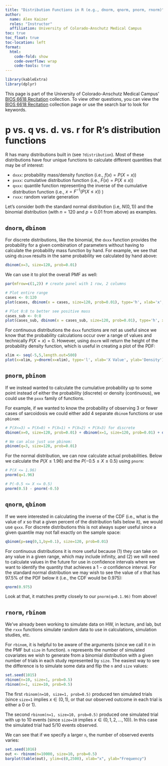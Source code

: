 ```yaml
---
title: "Distribution Functions in R (e.g., dnorm, qnorm, pnorm, rnorm)"
author: 
  name: Alex Kaizer
  roles: "Instructor"
  affiliation: University of Colorado-Anschutz Medical Campus
toc: true
toc_float: true
toc-location: left
format:
  html:
    code-fold: show
    code-overflow: wrap 
    code-tools: true
---
```


```r
library(kableExtra)
library(dplyr)
```

This page is part of the University of Colorado-Anschutz Medical Campus' [BIOS 6618 Recitation](/recitation/index.qmd) collection. To view other questions, you can view the [BIOS 6618 Recitation](/recitation/index.qmd) collection page or use the search bar to look for keywords.

# p vs. q vs. d. vs. r for R's distribution functions

R has many distributions built in (see `?distribution`). Most of these distributions have four unique functions to calculate different quantities that may be of interest:

* `dxxx`: probability mass/density function (i.e., $f(x) = P(X=x)$) 
* `pxxx`: cumulative distribution function (i.e., $F(x) = P(X \leq x)$)
* `qxxx`: quantile function representing the inverse of the cumulative distribution function (i.e., $x = F^{-1}(P(X \leq x))$ )
* `rxxx`: random variate generation 

Let's consider both the standard normal distribution (i.e, $N(0,1)$) and the binomial distribution (with $n=120$ and $p=0.01$ from above) as examples.

## `dnorm`, `dbinom`

For discrete distributions, like the binomial, the `dxxx` function provides the probability for a given combination of parameters without having to calculate the probability mass function by hand. For example, we see that using `dbinom` results in the same probability we calculated by hand above:

```r
dbinom(x=3, size=120, prob=0.01)
```
We can use it to plot the overall PMF as well:

```r
par(mfrow=c(1,2)) # create panel with 1 row, 2 columns

# Plot entire range
cases <- 0:120
plot(cases, dbinom(x = cases, size=120, prob=0.01), type='h', xlab='x', ylab='Probability', main='Entire Sample Space')

# Plot 0:8 to better see positive mass
cases_sub <- 0:8
plot(cases_sub, dbinom(x = cases_sub, size=120, prob=0.01), type='h', xlab='x', ylab='Probability', main='Zooming In On 0:8')
```

For continuous distributions the `dxxx` functions are not as useful since we know that the probability calculations occur over a range of values and technically $P(X=x)=0$. However, using `dnorm` will return the height of the probability density function, which is useful in creating a plot of the PDF:

```r
xlim <- seq(-5,5,length.out=500)
plot(x=xlim, y=dnorm(x=xlim), type='l', xlab='X Value', ylab='Density')
```


## `pnorm`, `pbinom`

If we instead wanted to calculate the cumulative probability up to some point instead of either the probability (discrete) or density (continuous), we could use the `pxxx` family of functions.

For example, if we wanted to know the probability of observing 3 or fewer cases of sarcoidosis we could either add 4 separate `dbinom` functions or use `pbinom`:

```r
# P(X<=3) = P(X=0) + P(X=1) + P(X=2) + P(X=3) for discrete
dbinom(x=0, size=120, prob=0.01) + dbinom(x=1, size=120, prob=0.01) + dbinom(x=2, size=120, prob=0.01) + dbinom(x=3, size=120, prob=0.01)

# We can also just use pbinom:
pbinom(q=3, size=120, prob=0.01)
```

For the normal distribution, we can now calculate actual probabilities. Below we calculate the $P(X \leq 1.96)$ and the $P(-0.5 \leq X \leq 0.5)$ using `pnorm`:

```r
# P(X <= 1.96)
pnorm(q=1.96)

# P(-0.5 <= X <= 0.5)
pnorm(0.5) - pnorm(-0.5)
```


## `qnorm`, `qbinom`

If we were interested in calculating the inverse of the CDF (i.e., what is the value of $x$ so that a given percent of the distribution falls below it), we would use `qxxx`. For discrete distributions this is not always super useful since a given quantile may not fall exactly on the sample space:

```r
qbinom(p=seq(0,1,by=0.1), size=120, prob=0.01)
```

For continuous distributions it is more useful because (1) they can take on any value in a given range, which may include infinity, and (2) we will need to calculate values in the future for use in confidence intervals where we want to identify the quantity that achieves a $1-\alpha$ confidence interval. For the standard normal distribution we may wish to see the value of $x$ that has 97.5% of the PDF below it (i.e., the CDF would be 0.975):

```r
qnorm(0.975)
```

Look at that, it matches pretty closely to our `pnorm(q=0.1.96)` from above!


## `rnorm`, `rbinom`

We've already been working to simulate data on HW, in lecture, and lab, but the `rxxx` functions simulate random data to use in calculations, simulation studies, etc.

For `rbinom`, it is helpful to be aware of the arguments (since we call it $n$ in the PMF but `size` in function). `n` represents the number of simulated covariates we wish to generate from a binomial distribution with a given number of trials in each study represented by `size`. The easiest way to see the difference is to simulate some data and flip the `n` and `size` values:

```r
set.seed(1015)
rbinom(n=10, size=1, prob=0.5)
rbinom(n=1, size=10, prob=0.5)
```

The first `rbinom(n=10, size=1, prob=0.5)` produced ten simulated trials (since `size=1` implies $x \in (0,1)$, or that our observed outcome in each trial is either a 0 or 1).

The second `rbinom(n=1, size=10, prob=0.5)` produced one simulated trial with up to 10 events (since `size=10` implies $x \in (0,1,2,...,10)$). In this case the simulated trial had 5/10 events observed. 

We can see that if we specify a larger `n`, the number of observed events varies:

```r
set.seed(1016)
out <- rbinom(n=10000, size=10, prob=0.5)
barplot(table(out), ylim=c(0,2500), xlab="x", ylab="Frequency")
```



